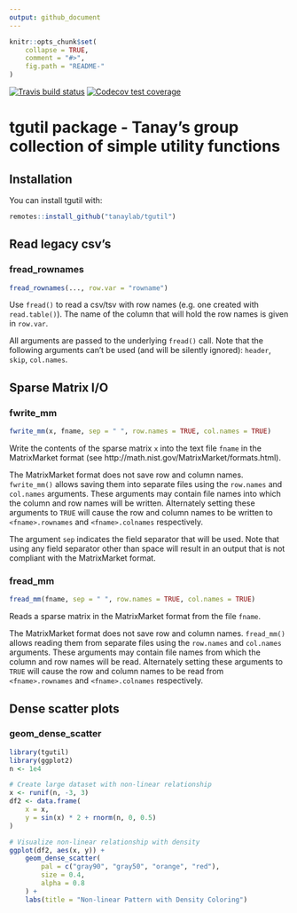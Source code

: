 ```yaml
---
output: github_document
---
```


```r
knitr::opts_chunk$set(
    collapse = TRUE,
    comment = "#>",
    fig.path = "README-"
)
```
<!-- badges: start -->
  [![Travis build status](https://travis-ci.com/tanaylab/tgutil.svg?branch=master)](https://travis-ci.org/tanaylab/tgutil)
  [![Codecov test coverage](https://codecov.io/gh/tanaylab/tgutil/branch/master/graph/badge.svg)](https://codecov.io/gh/tanaylab/tgutil?branch=master)
<!-- badges: end -->

# tgutil package - Tanay's group collection of simple utility functions #

## Installation

You can install tgutil with:

``` r
remotes::install_github("tanaylab/tgutil")
```

## Read legacy csv's

### fread_rownames ###

```r
fread_rownames(..., row.var = "rowname")
```

Use `fread()` to read a csv/tsv with row names (e.g. one created with `read.table()`). The name of the column that will hold the row names is given in `row.var`.

All arguments are passed to the underlying `fread()` call. Note that the following arguments can't be used (and will be silently ignored): `header`, `skip`, `col.names`.


## Sparse Matrix I/O

### fwrite_mm

```r
fwrite_mm(x, fname, sep = " ", row.names = TRUE, col.names = TRUE)
```

Write the contents of the sparse matrix `x` into the text file `fname` in the MatrixMarket format (see http://math.nist.gov/MatrixMarket/formats.html).

The MatrixMarket format does not save row and column names. `fwrite_mm()` allows saving them into separate files using the `row.names` and `col.names` arguments. These arguments may contain file names into which the column and row names will be written. Alternately setting these arguments to `TRUE` will cause the row and column names to be written to `<fname>.rownames` and `<fname>.colnames` respectively.

The argument `sep` indicates the field separator that will be used. Note that using any field separator other than space will result in an output that is not compliant with the MatrixMarket format.

### fread_mm 

```r
fread_mm(fname, sep = " ", row.names = TRUE, col.names = TRUE)
```

Reads a sparse matrix in the MatrixMarket format from the file `fname`.

The MatrixMarket format does not save row and column names. `fread_mm()` allows reading them from separate files using the `row.names` and `col.names` arguments. These arguments may contain file names from which the column and row names will be read. Alternately setting these arguments to `TRUE` will cause the row and column names to be read from `<fname>.rownames` and `<fname>.colnames` respectively.

## Dense scatter plots 

### geom_dense_scatter

```r
library(tgutil)
library(ggplot2)
n <- 1e4

# Create large dataset with non-linear relationship
x <- runif(n, -3, 3)
df2 <- data.frame(
    x = x,
    y = sin(x) * 2 + rnorm(n, 0, 0.5)
)

# Visualize non-linear relationship with density
ggplot(df2, aes(x, y)) +
    geom_dense_scatter(
        pal = c("gray90", "gray50", "orange", "red"),
        size = 0.4,
        alpha = 0.8
    ) +
    labs(title = "Non-linear Pattern with Density Coloring")
```
